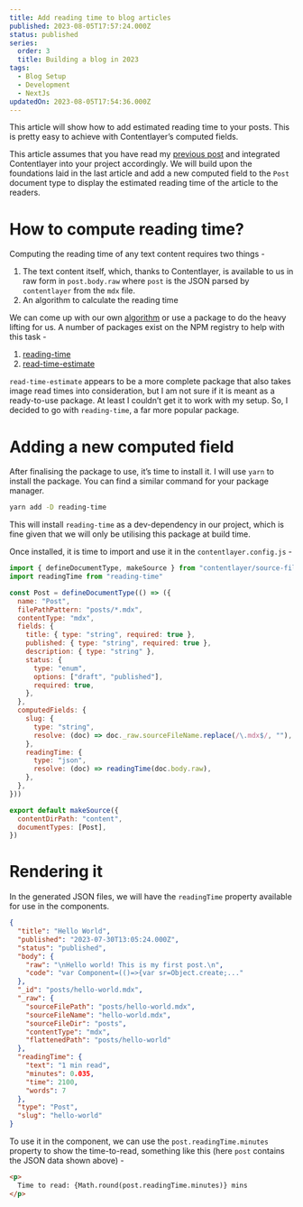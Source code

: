 ```yaml
---
title: Add reading time to blog articles
published: 2023-08-05T17:57:24.000Z
status: published
series:
  order: 3
  title: Building a blog in 2023
tags:
  - Blog Setup
  - Development
  - NextJs
updatedOn: 2023-08-05T17:54:36.000Z
---
```


This article will show how to add estimated reading time to your posts. This is pretty easy to achieve with Contentlayer’s computed fields.

This article assumes that you have read my [previous post](/blog/integrating-contentlayer-with-nextjs-blog) and integrated Contentlayer into your project accordingly. We will build upon the foundations laid in the last article and add a new computed field to the `Post` document type to display the estimated reading time of the article to the readers.

# How to compute reading time?

Computing the reading time of any text content requires two things -

1. The text content itself, which, thanks to Contentlayer, is available to us in raw form in `post.body.raw` where `post` is the JSON parsed by `contentlayer` from the `mdx` file.
2. An algorithm to calculate the reading time

We can come up with our own [algorithm](https://www.freecodecamp.org/news/how-to-more-accurately-estimate-read-time-for-medium-articles-in-javascript-fb563ff0282a/) or use a package to do the heavy lifting for us. A number of packages exist on the NPM registry to help with this task -

1. [reading-time](https://www.npmjs.com/package/reading-time)
2. [read-time-estimate](https://github.com/pritishvaidya/read-time-estimate)

`read-time-estimate` appears to be a more complete package that also takes image read times into consideration, but I am not sure if it is meant as a ready-to-use package. At least I couldn’t get it to work with my setup. So, I decided to go with `reading-time`, a far more popular package.

# Adding a new computed field

After finalising the package to use, it’s time to install it. I will use `yarn` to install the package. You can find a similar command for your package manager.

```bash
yarn add -D reading-time
```

This will install `reading-time` as a dev-dependency in our project, which is fine given that we will only be utilising this package at build time.

Once installed, it is time to import and use it in the `contentlayer.config.js` -

```jsx showLineNumbers {2, 23-26}
import { defineDocumentType, makeSource } from "contentlayer/source-files"
import readingTime from "reading-time"

const Post = defineDocumentType(() => ({
  name: "Post",
  filePathPattern: "posts/*.mdx",
  contentType: "mdx",
  fields: {
    title: { type: "string", required: true },
    published: { type: "string", required: true },
    description: { type: "string" },
    status: {
      type: "enum",
      options: ["draft", "published"],
      required: true,
    },
  },
  computedFields: {
    slug: {
      type: "string",
      resolve: (doc) => doc._raw.sourceFileName.replace(/\.mdx$/, ""),
    },
    readingTime: {
      type: "json",
      resolve: (doc) => readingTime(doc.body.raw),
    },
  },
}))

export default makeSource({
  contentDirPath: "content",
  documentTypes: [Post],
})
```

# Rendering it

In the generated JSON files, we will have the `readingTime` property available for use in the components.

```json showLineNumbers {17-22}
{
  "title": "Hello World",
  "published": "2023-07-30T13:05:24.000Z",
  "status": "published",
  "body": {
    "raw": "\nHello world! This is my first post.\n",
    "code": "var Component=(()=>{var sr=Object.create;..."
  },
  "_id": "posts/hello-world.mdx",
  "_raw": {
    "sourceFilePath": "posts/hello-world.mdx",
    "sourceFileName": "hello-world.mdx",
    "sourceFileDir": "posts",
    "contentType": "mdx",
    "flattenedPath": "posts/hello-world"
  },
  "readingTime": {
    "text": "1 min read",
    "minutes": 0.035,
    "time": 2100,
    "words": 7
  },
  "type": "Post",
  "slug": "hello-world"
}
```

To use it in the component, we can use the `post.readingTime.minutes` property to show the time-to-read, something like this (here `post` contains the JSON data shown above) -

```html
<p>
  Time to read: {Math.round(post.readingTime.minutes)} mins
</p>
```
